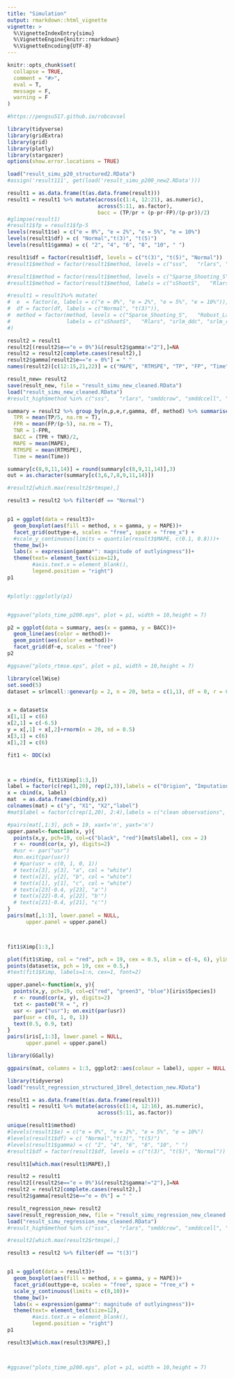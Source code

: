 ```yaml
---
title: "Simulation"
output: rmarkdown::html_vignette
vignette: >
  %\VignetteIndexEntry{simu}
  %\VignetteEngine{knitr::rmarkdown}
  %\VignetteEncoding{UTF-8}
---
```


```r
knitr::opts_chunk$set(
  collapse = TRUE,
  comment = "#>",
  eval = T,
  message = F, 
  warning = F
)

#https://pengsu517.github.io/robcovsel
```

```r
library(tidyverse)
library(gridExtra)
library(grid)
library(plotly)
library(stargazer)
options(show.error.locations = TRUE)
```


```r
load("result_simu_p20_structured2.RData")
#assign('result111', get(load('result_simu_p200_new2.RData')))

result1 = as.data.frame(t(as.data.frame(result)))
result1 = result1 %>% mutate(across(c(1:4, 12:21), as.numeric), 
                             across(5:11, as.factor), 
                             bacc = (TP/pr + (p-pr-FP)/(p-pr))/2)
#glimpse(result1)
#result1$fp = result1$fp-5
levels(result1$e) = c("e = 0%", "e = 2%", "e = 5%", "e = 10%")
levels(result1$df) = c( "Normal","t(3)", "t(5)")
levels(result1$gamma) = c( "2", "4", "6", "8", "10", " ")

result1$df = factor(result1$df, levels = c("t(3)", "t(5)", "Normal"))
#result1$method = factor(result1$method, levels = c("sss",   "rlars", "smddcrow", "smddccell", "smrlarsrow", "smrlarscell"))

#result1$method = factor(result1$method, levels = c("Sparse_Shooting_S",   "Robust_Lars", "Sparse_M_DDC", "Sparse_M_Rlars"))
#result1$method = factor(result1$method, labels = c("sShootS",   "Rlars", "srlm_ddc", "srlm_rlars") ) 

#result1 = result1%>% mutate(
#  e  = factor(e, labels = c("e = 0%", "e = 2%", "e = 5%", "e = 10%")),
#  df = factor(df, labels = c("Normal", "t(3)")),
#  method = factor(method, levels = c("Sparse_Shooting_S",   "Robust_Lars", "Sparse_M_DDC", "Sparse_M_Rlars"),
#                  labels = c("sShootS",   "Rlars", "srlm_ddc", "srlm_rlars"))
#)

```


```r
result2 = result1
result2[(result2$e=="e = 0%")&(result2$gamma!="2"),]=NA
result2 = result2[complete.cases(result2),]
result2$gamma[result2$e=="e = 0%"] = " "
names(result2)[c(12:15,21,22)] = c("MAPE", "RTMSPE", "TP", "FP", "Time", "BACC")
```

```r
result_new= result2
save(result_new, file = "result_simu_new_cleaned.RData")
load("result_simu_new_cleaned.RData")
#result_high$method %in% c("sss",   "rlars", "smddcrow", "smddccell", "smrlarsrow", "smrlarscell")

```


```r

summary = result2 %>% group_by(n,p,e,r,gamma, df, method) %>% summarise(
  TPR = mean(TP/5, na.rm = T),
  FPR = mean(FP/(p-5), na.rm = T),
  TNR = 1-FPR,
  BACC = (TPR + TNR)/2,
  MAPE = mean(MAPE), 
  RTMSPE = mean(RTMSPE),
  Time = mean(Time))

summary[c(8,9,11,14)] = round(summary[c(8,9,11,14)],3)
out = as.character(summary[c(3,6,7,8,9,11,14)])  
```


```r

#result2[which.max(result2$rtmspe),] 

result3 = result2 %>% filter(df == "Normal")


p1 = ggplot(data = result3)+
  geom_boxplot(aes(fill = method, x = gamma, y = MAPE))+
  facet_grid(outtype~e, scales = "free", space = "free_x") +
  #scale_y_continuous(limits = quantile(result3$MAPE, c(0.1, 0.8)))+
  theme_bw()+
  labs(x = expression(gamma*": magnitude of outlyingness"))+
  theme(text= element_text(size=12), 
        #axis.text.x = element_blank(),
        legend.position = "right")
p1


#plotly::ggplotly(p1)


#ggsave("plots_time_p200.eps", plot = p1, width = 10,height = 7)
```


```r

p2 = ggplot(data = summary, aes(x = gamma, y = BACC))+
  geom_line(aes(color = method))+ 
  geom_point(aes(color = method))+
  facet_grid(df~e, scales = "free") 
p2

#ggsave("plots_rtmse.eps", plot = p1, width = 10,height = 7)
```





```r
library(cellWise)
set.seed(5)
dataset = srlmcell::genevar(p = 2, n = 20, beta = c(1,1), df = 0, r = 0, e = 0)


x = dataset$x
x[1,1] = c(6)
x[2,1] = c(-6.5)
y = x[,1] + x[,2]+rnorm(n = 20, sd = 0.5)
x[3,1] = c(6)
x[1,2] = c(6)

fit1 <- DDC(x)



x = rbind(x, fit1$Ximp[1:3,])
label = factor(c(rep(1,20), rep(2,3)),labels = c("Origion", "Imputation"))
x = cbind(x, label)
mat  = as.data.frame(cbind(y,x))
colnames(mat) = c("y", "X1", "X2","label")
#mat$label = factor(c(rep(1,20), 2:4),labels = c("clean observations", "Point a", "Point b", "Point c"))

#pairs(mat[,1:3], pch = 19, xaxt='n', yaxt='n')
upper.panel<-function(x, y){
  points(x,y, pch=19, col=c("black", "red")[mat$label], cex = 2)
  r <- round(cor(x, y), digits=2)
  #usr <- par("usr")
  #on.exit(par(usr))
  # #par(usr = c(0, 1, 0, 1))
  # text(x[3], y[3], "a", col = "white")
  # text(x[2], y[2], "b", col = "white")
  # text(x[1], y[1], "c", col = "white")
  # text(x[23]-0.4, y[23], "a'")
  # text(x[22]-0.4, y[22], "b'")
  # text(x[21]-0.4, y[21], "c'")
}
pairs(mat[,1:3], lower.panel = NULL, 
      upper.panel = upper.panel)



fit1$Ximp[1:3,]
```

```r
plot(fit1$Ximp, col = "red", pch = 19, cex = 0.5, xlim = c(-6, 6), ylim = c(-6, 6), font = 1)
points(dataset$x, pch = 19, cex = 0.5,)
#text(fit1$Ximp, labels=1:n, cex=1, font=2)
```


```r
upper.panel<-function(x, y){
  points(x,y, pch=19, col=c("red", "green3", "blue")[iris$Species])
  r <- round(cor(x, y), digits=2)
  txt <- paste0("R = ", r)
  usr <- par("usr"); on.exit(par(usr))
  par(usr = c(0, 1, 0, 1))
  text(0.5, 0.9, txt)
}
pairs(iris[,1:3], lower.panel = NULL, 
      upper.panel = upper.panel)
```


```r
library(GGally)

ggpairs(mat, columns = 1:3, ggplot2::aes(colour = label), upper = NULL, , axisLabels="none") 
```




```r
library(tidyverse)
load("result_regression_structured_10rel_detection_new.RData")

result1 = as.data.frame(t(as.data.frame(result)))
result1 = result1 %>% mutate(across(c(1:4, 12:16), as.numeric), 
                             across(5:11, as.factor))

unique(result1$method)
#levels(result1$e) = c("e = 0%", "e = 2%", "e = 5%", "e = 10%")
#levels(result1$df) = c( "Normal","t(3)", "t(5)")
#levels(result1$gamma) = c( "2", "4", "6", "8", "10", " ")
#result1$df = factor(result1$df, levels = c("t(3)", "t(5)", "Normal"))

result1[which.max(result1$MAPE),]

```

```r
result2 = result1
result2[(result2$e=="e = 0%")&(result2$gamma!="2"),]=NA
result2 = result2[complete.cases(result2),]
result2$gamma[result2$e=="e = 0%"] = " "
```

```r
result_regression_new= result2
save(result_regression_new, file = "result_simu_regression_new_cleaned.RData")
load("result_simu_regression_new_cleaned.RData")
#result_high$method %in% c("sss",   "rlars", "smddcrow", "smddccell", "smrlarsrow", "smrlarscell")
```

```r

#result2[which.max(result2$rtmspe),] 

result3 = result2 %>% filter(df == "t(3)")


p1 = ggplot(data = result3)+
  geom_boxplot(aes(fill = method, x = gamma, y = MAPE))+
  facet_grid(outtype~e, scales = "free", space = "free_x") +
  scale_y_continuous(limits = c(0,10))+
  theme_bw()+
  labs(x = expression(gamma*": magnitude of outlyingness"))+
  theme(text= element_text(size=12), 
        #axis.text.x = element_blank(),
        legend.position = "right")
p1

result3[which.max(result3$MAPE),]



#ggsave("plots_time_p200.eps", plot = p1, width = 10,height = 7)
```




